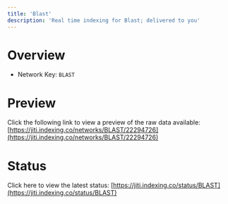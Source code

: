 ```yaml
---
title: 'Blast'
description: 'Real time indexing for Blast; delivered to you'
---
```


# Overview
- Network Key: `BLAST`

# Preview
Click the following link to view a preview of the raw data available: [https://jiti.indexing.co/networks/BLAST/22294726](https://jiti.indexing.co/networks/BLAST/22294726)

# Status
Click here to view the latest status: [https://jiti.indexing.co/status/BLAST](https://jiti.indexing.co/status/BLAST)
